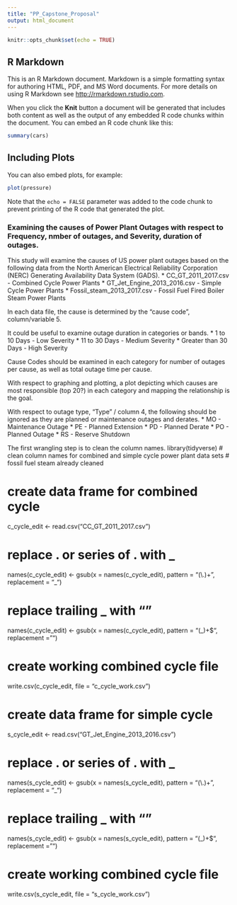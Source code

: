 ```yaml
---
title: "PP_Capstone_Proposal"
output: html_document
---
```


```r
knitr::opts_chunk$set(echo = TRUE)
```

## R Markdown

This is an R Markdown document. Markdown is a simple formatting syntax for authoring HTML, PDF, and MS Word documents. For more details on using R Markdown see <http://rmarkdown.rstudio.com>.

When you click the **Knit** button a document will be generated that includes both content as well as the output of any embedded R code chunks within the document. You can embed an R code chunk like this:

```r
summary(cars)
```

## Including Plots

You can also embed plots, for example:

```r
plot(pressure)
```

Note that the `echo = FALSE` parameter was added to the code chunk to prevent printing of the R code that generated the plot.

### Examining the causes of Power Plant Outages with respect to Frequency, nmber of outages, and Severity, duration of outages.

This study will examine the causes of US power plant outages based on the following data from the North American Electrical Reliability Corporation (NERC) Generating Availability Data System (GADS).
* CC_GT_2011_2017.csv - Combined Cycle Power Plants
* GT_Jet_Engine_2013_2016.csv - Simple Cycle Power Plants
* Fossil_steam_2013_2017.csv - Fossil Fuel Fired Boiler Steam Power Plants

In each data file, the cause is determined by the "cause code", column/variable 5.

It could be useful to examine outage duration in categories or bands.
* 1 to 10 Days - Low Severity
* 11 to 30 Days - Medium Severity
* Greater than 30 Days - High Severity

Cause Codes should be examined in each category for number of outages per cause, as well as total outage time per cause.

With respect to graphing and plotting, a plot depicting which causes are most responsible (top 20?) in each category and mapping the relationship is the goal.

With respect to outage type, "Type" / column 4, the following should be ignored as they are planned or maintenance outages and derates.
* MO - Maintenance Outage
* PE - Planned Extension
* PD - Planned Derate
* PO - Planned Outage
* RS - Reserve Shutdown

The first wrangling step is to clean the column names.
library(tidyverse)
# clean column names for combined and simple cycle power plant data sets
# fossil fuel steam already cleaned

#   create data frame for combined cycle
c_cycle_edit <- read.csv("CC_GT_2011_2017.csv")

#   replace . or series of . with _
names(c_cycle_edit) <- gsub(x = names(c_cycle_edit),
                            pattern = "(\\.)+",
                            replacement = "_")

#   replace trailing _ with ""
names(c_cycle_edit) <- gsub(x = names(c_cycle_edit),
                            pattern = "(_)+$",
                            replacement = "")

#   create working combined cycle file
write.csv(c_cycle_edit, file = "c_cycle_work.csv")

#   create data frame for simple cycle
s_cycle_edit <- read.csv("GT_Jet_Engine_2013_2016.csv")

#   replace . or series of . with _
names(s_cycle_edit) <- gsub(x = names(s_cycle_edit),
                            pattern = "(\\.)+",
                            replacement = "_")

#   replace trailing _ with ""
names(s_cycle_edit) <- gsub(x = names(s_cycle_edit),
                            pattern = "(_)+$",
                            replacement = "")

#   create working combined cycle file
write.csv(s_cycle_edit, file = "s_cycle_work.csv")



